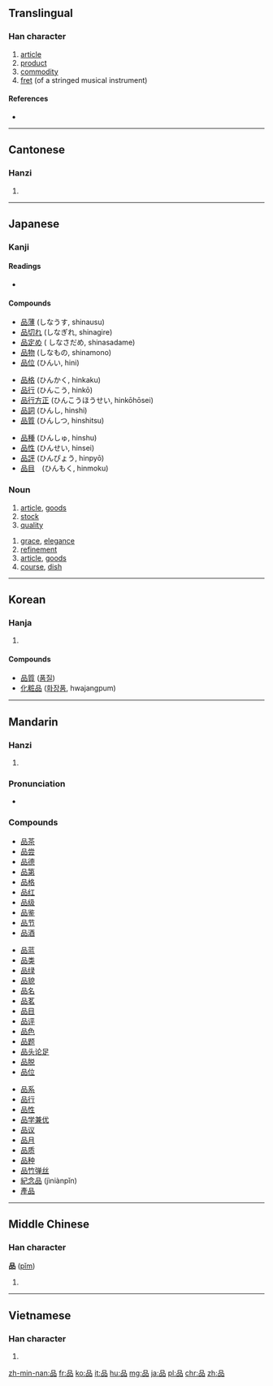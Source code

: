 {{also|晶|㗊}}
==Translingual==

===Han character===
{{Han char|rn=30|rad=口|as=06|sn=9|four=6066<sub>0</sub>|canj=口口口 (RRR)|ids=⿱[[口]][[吅]]}}

# [[article]]
# [[product]]
# [[commodity]]
# [[fret]] (of a stringed musical instrument)

====References====
* {{Han ref|kx=0188.120|dkj=03581|dj=0407.120|hdz=10615.100|uh=54C1|ud=21697|bh=AB7E|bd=43902}}

----

==Cantonese==

===Hanzi===
{{yue-hanzi|jyut=ban2|y=ban2}}

# {{defn|lang=yue|sort=口06}}

----

==Japanese==

===Kanji===
{{ja-kanji|grade=3|rs=口06}}

====Readings====
* {{ja-readings|goon=[[ほん]] (hon)|kanon=[[ひん]] (hin)|kun=[[しな]] (shina)}}

====Compounds====
{{top3}}
* [[品薄]] (しなうす, shinausu)
* [[品切れ]] (しなぎれ, shinagire)
* [[品定め]] ( しなさだめ, shinasadame)
* [[品物]] (しなもの, shinamono)
* [[品位]] (ひんい, hini)
{{mid3}}
* [[品格]] (ひんかく, hinkaku)
* [[品行]] (ひんこう, hinkō)
* [[品行方正]] (ひんこうほうせい, hinkōhōsei)
* [[品詞]] (ひんし, hinshi)
* [[品質]] (ひんしつ, hinshitsu)
{{mid3}}
* [[品種]] (ひんしゅ, hinshu)
* [[品性]] (ひんせい, hinsei)
* [[品評]] (ひんぴょう, hinpyō)
* [[品目]]　(ひんもく, hinmoku)
{{bottom}}

===Noun===
{{ja-noun|しな}}

# [[article]], [[goods]]
# [[stock]]
# [[quality]]

{{ja-noun|ひん}}

# [[grace]], [[elegance]]
# [[refinement]]
# [[article]], [[goods]]
# [[course]], [[dish]]

----

==Korean==

===Hanja===
{{ko-hanja|hangeul=품|rv=pum|mr=p'um|eumhun=물건|ehrv=mulgeon|ehmr=mulgŏn|ehy=mwulken}}

# {{defn|lang=ko|sort=口06}}

====Compounds====
* [[品質]] ([[품질]])
* [[化粧品]] ([[화장품]], hwajangpum)

----

==Mandarin==

===Hanzi===
{{cmn-hanzi|pin=[[pǐn]] ([[pin3]])|wg=p'in<sup>3</sup>}}

# {{defn|lang=cmn|sort=口06}}

===Pronunciation===
* {{audio|Zh-pin.ogg|audio (China)|lang=cmn}}

===Compounds===
{{top3}}
* [[品茶]]
* [[品尝]]
* [[品德]]
* [[品第]]
* [[品格]]
* [[品红]]
* [[品级]]
* [[品鉴]]
* [[品节]]
* [[品酒]]
{{mid3}}
* [[品蓝]]
* [[品类]]
* [[品绿]]
* [[品貌]]
* [[品名]]
* [[品茗]]
* [[品目]]
* [[品评]]
* [[品色]]
* [[品题]]
* [[品头论足]]
* [[品脱]]
* [[品位]]
{{mid3}}
* [[品系]]
* [[品行]]
* [[品性]]
* [[品学兼优]]
* [[品议]]
* [[品月]]
* [[品质]]
* [[品种]]
* [[品竹弹丝]]
* [[紀念品]] (jìniànpǐn)
* [[產品]]
{{bottom}}

----

==Middle Chinese==

===Han character===
'''品''' ([[pǐm]])

# {{defn|lang=ltc|sort=口06}}

----

==Vietnamese==

===Han character===
{{vi-hantu|[[phẩm]]|rs=口06}}

# {{defn|lang=vi|sort=口06}}

[[zh-min-nan:品]]
[[fr:品]]
[[ko:品]]
[[it:品]]
[[hu:品]]
[[mg:品]]
[[ja:品]]
[[pl:品]]
[[chr:品]]
[[zh:品]]
